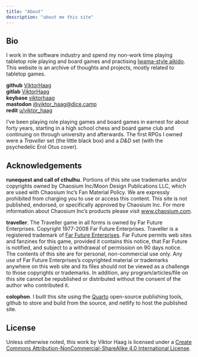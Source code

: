 ```yaml
---
title: "About"
description: "about me this site"
---
```


## Bio

I work in the software industry and spend my non-work time playing tabletop
role playing and board games and practising
[Iwama-style aikido](https://en.wikipedia.org/wiki/Iwama_style).
This website is an archive of thoughts and projects, mostly related to tabletop
games.

::: {.column-margin}
| **github** [ViktorHaag](https://github.com/ViktorHaag)
| **gitlab** [ViktorHaag](https://gitlab.com/ViktorHaag)
| **keybase** [viktorhaag](https://keybase.io/viktorhaag)
| **mastodon** [@viktor_haag@dice.camp](https://dice.camp/@viktor_haag)
| **redit** [u/viktor_haag](https://www.reddit.com/user/viktor_haag)
:::


I've been playing role playing games and board games in earnest for about forty
years, starting in a high school chess and board game club and continuing on
through university and afterwards. The first RPGs I owned were a *Traveller* set
(the little black box) and a *D&D* set (with the psychedelic Erol Otus cover).

## Acknowledgements

**runequest and call of cthulhu**. Portions of this site use trademarks and/or
copyrights owned by Chaosium Inc/Moon Design Publications LLC, which are used
with Chaosium Inc's Fan Material Policy. We are expressly prohibited from
charging you to use or access this content. This site is not published,
endorsed, or specifically approved by Chaosium Inc. For more information about
Chaosium Inc's products please visit [www.chaosium.com](https://www.chaosium.com).

**traveller**. The Traveller game in all forms is owned by Far Future
Enterprises. Copyright 1977-2008 Far Future Enterprises. Traveller is a
registered trademark of [Far Future Enterprises](https://www.farftuure.net/).
Far Future permits web sites and fanzines for this game, provided it contains
this notice, that Far Future is notified, and subject to a withdrawal of
permission on 90 days notice. The contents of this site are for personal,
non-commercial use only. Any use of Far Future Enterprises's copyrighted
material or trademarks anywhere on this web site and its files should not be
viewed as a challenge to those copyrights or trademarks. In addition, any
program/articles/file on this site cannot be republished or distributed without
the consent of the author who contributed it.

**colophon**. I built this site using the [Quarto](https://quarto.org/)
open-source publishing tools, github to store and build from the source, and
netlify to host the published site.

## License

Unless otherwise noted, this work by Viktor Haag is licensed under a
[Create Commons Attribution-NonCommercial-ShareAlike 4.0 International License](https://creativecommons.org/licenses/by-nc-sa/4.0/).
